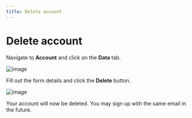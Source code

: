 ```yaml
---
title: Delete account
---
```


# Delete account

Navigate to **Account** and click on the **Data** tab.

![image](/images/cloud/account-data.png)

Fill out the form details and click the **Delete** button.

![image](/images/cloud/account-delete-form.png)

Your account will now be deleted. You may sign up with the same email in the future.
